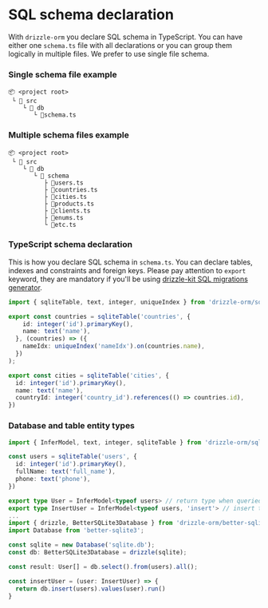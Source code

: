 # SQL schema declaration

With `drizzle-orm` you declare SQL schema in TypeScript. You can have either one `schema.ts` file with all declarations or you can group them logically in multiple files. We prefer to use single file schema.

### Single schema file example

```plaintext
📦 <project root>
 └ 📂 src
    └ 📂 db
       └ 📜schema.ts
```

### Multiple schema files example

```plaintext
📦 <project root>
 └ 📂 src
    └ 📂 db
       └ 📂 schema
          ├ 📜users.ts
          ├ 📜countries.ts
          ├ 📜cities.ts
          ├ 📜products.ts
          ├ 📜clients.ts
          ├ 📜enums.ts
          └ 📜etc.ts
```

### TypeScript schema declaration

This is how you declare SQL schema in `schema.ts`. You can declare tables, indexes and constraints and foreign keys. Please pay attention to `export` keyword, they are mandatory if you'll be using [drizzle-kit SQL migrations generator](./migrations).

```typescript copy
import { sqliteTable, text, integer, uniqueIndex } from 'drizzle-orm/sqlite-core';

export const countries = sqliteTable('countries', {
    id: integer('id').primaryKey(),
    name: text('name'),
  }, (countries) => ({
    nameIdx: uniqueIndex('nameIdx').on(countries.name),
  })
);

export const cities = sqliteTable('cities', {
  id: integer('id').primaryKey(),
  name: text('name'),
  countryId: integer('country_id').references(() => countries.id),
})
```

### Database and table entity types

```typescript copy
import { InferModel, text, integer, sqliteTable } from 'drizzle-orm/sqlite-core';

const users = sqliteTable('users', {
  id: integer('id').primaryKey(),
  fullName: text('full_name'),
  phone: text('phone'),
})

export type User = InferModel<typeof users> // return type when queried
export type InsertUser = InferModel<typeof users, 'insert'> // insert type
...
import { drizzle, BetterSQLite3Database } from 'drizzle-orm/better-sqlite3';
import Database from 'better-sqlite3';

const sqlite = new Database('sqlite.db');
const db: BetterSQLite3Database = drizzle(sqlite);

const result: User[] = db.select().from(users).all();

const insertUser = (user: InsertUser) => {
  return db.insert(users).values(user).run()
}
```
